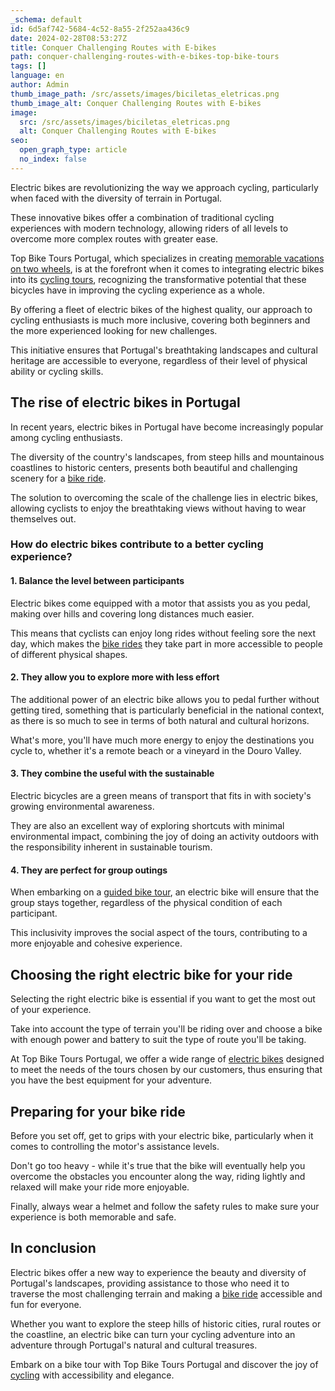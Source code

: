 ```yaml
---
_schema: default
id: 6d5af742-5684-4c52-8a55-2f252aa436c9
date: 2024-02-28T08:53:27Z
title: Conquer Challenging Routes with E-bikes
path: conquer-challenging-routes-with-e-bikes-top-bike-tours
tags: []
language: en
author: Admin
thumb_image_path: /src/assets/images/biciletas_eletricas.png
thumb_image_alt: Conquer Challenging Routes with E-bikes
image:
  src: /src/assets/images/biciletas_eletricas.png
  alt: Conquer Challenging Routes with E-bikes
seo:
  open_graph_type: article
  no_index: false
---
```

Electric bikes are revolutionizing the way we approach cycling, particularly
when faced with the diversity of terrain in Portugal.

These innovative bikes offer a combination of traditional cycling experiences
with modern technology, allowing riders of all levels to overcome more complex
routes with greater ease.

Top Bike Tours Portugal, which specializes in creating
[memorable vacations on two wheels](https://topbiketoursportugal.com/), is at
the forefront when it comes to integrating electric bikes into its
[cycling tours](https://topbiketoursportugal.com/), recognizing the
transformative potential that these bicycles have in improving the cycling
experience as a whole.

By offering a fleet of electric bikes of the highest quality, our approach to
cycling enthusiasts is much more inclusive, covering both beginners and the more
experienced looking for new challenges.

This initiative ensures that Portugal's breathtaking landscapes and cultural
heritage are accessible to everyone, regardless of their level of physical
ability or cycling skills.

## The rise of electric bikes in Portugal

In recent years, electric bikes in Portugal have become increasingly popular
among cycling enthusiasts.

The diversity of the country's landscapes, from steep hills and mountainous
coastlines to historic centers, presents both beautiful and challenging scenery
for a [bike ride](https://topbiketoursportugal.com/).

The solution to overcoming the scale of the challenge lies in electric bikes,
allowing cyclists to enjoy the breathtaking views without having to wear
themselves out.

### How do electric bikes contribute to a better cycling experience?

#### 1\. Balance the level between participants

Electric bikes come equipped with a motor that assists you as you pedal, making
over hills and covering long distances much easier.

This means that cyclists can enjoy long rides without feeling sore the next day,
which makes the [bike rides](https://topbiketoursportugal.com/pt/) they take
part in more accessible to people of different physical shapes.

#### 2\. They allow you to explore more with less effort

The additional power of an electric bike allows you to pedal further without
getting tired, something that is particularly beneficial in the national
context, as there is so much to see in terms of both natural and cultural
horizons.

What's more, you'll have much more energy to enjoy the destinations you cycle
to, whether it's a remote beach or a vineyard in the Douro Valley.

#### 3\. They combine the useful with the sustainable

Electric bicycles are a green means of transport that fits in with society's
growing environmental awareness.

They are also an excellent way of exploring shortcuts with minimal environmental
impact, combining the joy of doing an activity outdoors with the responsibility
inherent in sustainable tourism.

#### 4\. They are perfect for group outings

When embarking on a [guided bike tour](https://topbiketoursportugal.com/), an
electric bike will ensure that the group stays together, regardless of the
physical condition of each participant.

This inclusivity improves the social aspect of the tours, contributing to a more
enjoyable and cohesive experience.

## Choosing the right electric bike for your ride

Selecting the right electric bike is essential if you want to get the most out
of your experience.

Take into account the type of terrain you'll be riding over and choose a bike
with enough power and battery to suit the type of route you'll be taking.

At Top Bike Tours Portugal, we offer a wide range of
[electric bikes](https://topbiketoursportugal.com/pt/bicicletas/) designed to
meet the needs of the tours chosen by our customers, thus ensuring that you have
the best equipment for your adventure.

## Preparing for your bike ride

Before you set off, get to grips with your electric bike, particularly when it
comes to controlling the motor's assistance levels.

Don't go too heavy - while it's true that the bike will eventually help you
overcome the obstacles you encounter along the way, riding lightly and relaxed
will make your ride more enjoyable.

Finally, always wear a helmet and follow the safety rules to make sure your
experience is both memorable and safe.

## In conclusion

Electric bikes offer a new way to experience the beauty and diversity of
Portugal's landscapes, providing assistance to those who need it to traverse the
most challenging terrain and making a
[bike ride](https://topbiketoursportugal.com/pt/) accessible and fun for
everyone.

Whether you want to explore the steep hills of historic cities, rural routes or
the coastline, an electric bike can turn your cycling adventure into an
adventure through Portugal's natural and cultural treasures.

Embark on a bike tour with Top Bike Tours Portugal and discover the joy of
[cycling](https://topbiketoursportugal.com/passeios-de-bicicleta-portugal/) with
accessibility and elegance.